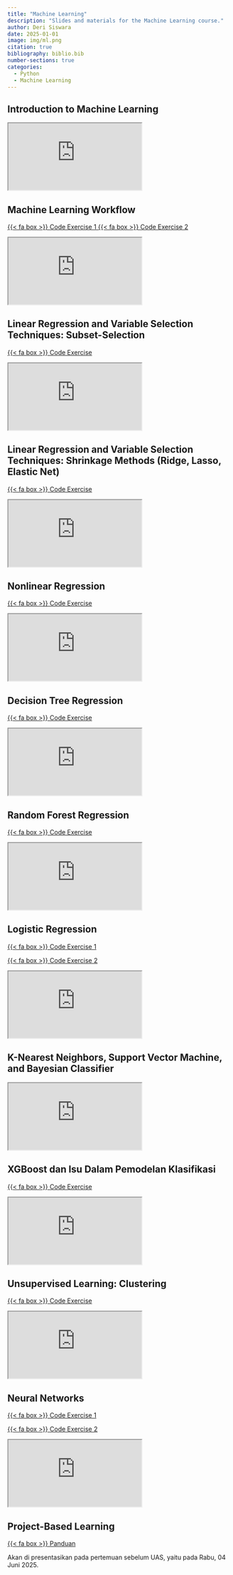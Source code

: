 ```yaml
---
title: "Machine Learning"
description: "Slides and materials for the Machine Learning course."
author: Deri Siswara
date: 2025-01-01
image: img/ml.png
citation: true
bibliography: biblio.bib
number-sections: true
categories:
  - Python
  - Machine Learning
---
```


## Introduction to Machine Learning

<iframe class="slides" src="https://derisiswara.quarto.pub/ml_w1/#/title-slide"></iframe>

## Machine Learning Workflow

<span class="listing-btn-group">
<a href="https://derisiswara.quarto.pub/ml_wf_smpl/" class="btn" role="button">{{< fa box >}} Code Exercise 1 </a>
<a href="https://derisiswara.quarto.pub/code_exercise_ml_wf/" class="btn" role="button">{{< fa box >}} Code Exercise 2 </a>

<iframe class="slides" src="https://derisiswara.quarto.pub/ml_w2/#/title-slide"></iframe>

## Linear Regression and Variable Selection Techniques: Subset-Selection

<span class="listing-btn-group">
<a href="https://derisiswara.quarto.pub/regresi-linier-dan-teknik-seleksi-peubah---subset-selection/" class="btn" role="button">{{< fa box >}} Code Exercise </a>

<iframe class="slides" src="https://derisiswara.quarto.pub/ml_w3/#/title-slide"></iframe>

## Linear Regression and Variable Selection Techniques: Shrinkage Methods (Ridge, Lasso, Elastic Net)

<span class="listing-btn-group">
<a href="https://derisiswara.quarto.pub/week4_ml/" class="btn" role="button">{{< fa box >}} Code Exercise </a>

<iframe class="slides" src="https://derisiswara.quarto.pub/ml_w4/#/title-slide"></iframe>

## Nonlinear Regression

<span class="listing-btn-group">
<a href="https://derisiswara.quarto.pub/week5_ml/" class="btn" role="button">{{< fa box >}} Code Exercise </a>

<iframe class="slides" src="https://derisiswara.quarto.pub/ml_w5/#/title-slide"></iframe>

## Decision Tree Regression

<span class="listing-btn-group">
<a href="https://derisiswara.quarto.pub/week6_ml/" class="btn" role="button">{{< fa box >}} Code Exercise </a>

<iframe class="slides" src="https://derisiswara.quarto.pub/ml_w6/#/title-slide"></iframe>

## Random Forest Regression

<span class="listing-btn-group">
<a href="https://derisiswara.quarto.pub/week6_ml/" class="btn" role="button">{{< fa box >}} Code Exercise </a>

<iframe class="slides" src="https://derisiswara.quarto.pub/ml_w6/#/random-forest"></iframe>

## Logistic Regression

<span class="listing-btn-group">
<a href="https://derisiswara.org/projects/End_to_end_ML.html" class="btn" role="button">{{< fa box >}} Code Exercise 1 </a>

<span class="listing-btn-group">
<a href="https://derisiswara.quarto.pub/logistic-regression-workflow/" class="btn" role="button">{{< fa box >}} Code Exercise 2 </a>

<iframe class="slides" src="https://derisiswara.quarto.pub/ml_w8/#/title-slide"></iframe>

## K-Nearest Neighbors, Support Vector Machine, and Bayesian Classifier

<iframe class="slides" src="https://derisiswara.quarto.pub/ml_w10/#/title-slide"></iframe>

## XGBoost dan Isu Dalam Pemodelan Klasifikasi

<span class="listing-btn-group">
<a href="https://derisiswara.quarto.pub/code-exercise-w11/" class="btn" role="button">{{< fa box >}} Code Exercise </a>

<iframe class="slides" src="https://derisiswara.quarto.pub/ml_w11/#/title-slide"></iframe>

## Unsupervised Learning: Clustering

<span class="listing-btn-group">
<a href="https://derisiswara.quarto.pub/code-exercise-w12/" class="btn" role="button">{{< fa box >}} Code Exercise </a>

<iframe class="slides" src="https://derisiswara.quarto.pub/ml_w12/#/title-slide"></iframe>

## Neural Networks

<span class="listing-btn-group">
<a href="https://derisiswara.quarto.pub/neural-network-basic-implementation-9381/" class="btn" role="button">{{< fa box >}} Code Exercise 1 </a>

<span class="listing-btn-group">
<a href="https://derisiswara.quarto.pub/neural-network-for-tabular-data-using-tensorflow/" class="btn" role="button">{{< fa box >}} Code Exercise 2 </a>

<iframe class="slides" src="https://derisiswara.quarto.pub/ml_w13/#/title-slide"></iframe>

## Project-Based Learning

<span class="listing-btn-group">
<a href="https://derisiswara.quarto.pub/panduan-project-based-learning-(tugas-terstruktur/" class="btn" role="button">{{< fa box >}} Panduan </a>

Akan di presentasikan pada pertemuan sebelum UAS, yaitu pada Rabu, 04 Juni 2025.
